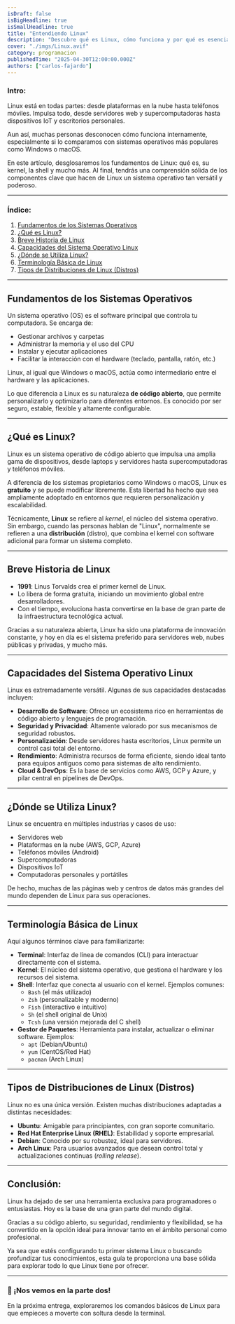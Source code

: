 ```yaml
---
isDraft: false
isBigHeadline: true
isSmallHeadline: true
title: "Entendiendo Linux"
description: "Descubre qué es Linux, cómo funciona y por qué es esencial en servidores, dispositivos y desarrollo gracias a su código abierto y flexibilidad."
cover: "./imgs/Linux.avif"
category: programacion
publishedTime: "2025-04-30T12:00:00.000Z"
authors: ["carlos-fajardo"]
---
```


### Intro:

Linux está en todas partes: desde plataformas en la nube hasta teléfonos móviles. Impulsa todo, desde servidores web y supercomputadoras hasta dispositivos IoT y escritorios personales.

Aun así, muchas personas desconocen cómo funciona internamente, especialmente si lo comparamos con sistemas operativos más populares como Windows o macOS.

En este artículo, desglosaremos los fundamentos de Linux: qué es, su kernel, la shell y mucho más. Al final, tendrás una comprensión sólida de los componentes clave que hacen de Linux un sistema operativo tan versátil y poderoso.

---

### Índice:

1. [Fundamentos de los Sistemas Operativos](#fundamentos-de-los-sistemas-operativos)  
2. [¿Qué es Linux?](#que-es-linux)  
3. [Breve Historia de Linux](#breve-historia-de-linux)  
4. [Capacidades del Sistema Operativo Linux](#capacidades-del-sistema-operativo-linux)  
5. [¿Dónde se Utiliza Linux?](#donde-se-utiliza-linux)  
6. [Terminología Básica de Linux](#terminologia-basica-de-linux)  
7. [Tipos de Distribuciones de Linux (Distros)](#tipos-de-distribuciones-de-linux-distros)

---

## <a id="fundamentos-de-los-sistemas-operativos"></a>Fundamentos de los Sistemas Operativos

Un sistema operativo (OS) es el software principal que controla tu computadora. Se encarga de:

- Gestionar archivos y carpetas
- Administrar la memoria y el uso del CPU
- Instalar y ejecutar aplicaciones
- Facilitar la interacción con el hardware (teclado, pantalla, ratón, etc.)

Linux, al igual que Windows o macOS, actúa como intermediario entre el hardware y las aplicaciones.

Lo que diferencia a Linux es su naturaleza **de código abierto**, que permite personalizarlo y optimizarlo para diferentes entornos. Es conocido por ser seguro, estable, flexible y altamente configurable.

---

## <a id="que-es-linux"></a>¿Qué es Linux?

Linux es un sistema operativo de código abierto que impulsa una amplia gama de dispositivos, desde laptops y servidores hasta supercomputadoras y teléfonos móviles.

A diferencia de los sistemas propietarios como Windows o macOS, Linux es **gratuito** y se puede modificar libremente. Esta libertad ha hecho que sea ampliamente adoptado en entornos que requieren personalización y escalabilidad.

Técnicamente, **Linux** se refiere al *kernel*, el núcleo del sistema operativo. Sin embargo, cuando las personas hablan de "Linux", normalmente se refieren a una **distribución** (distro), que combina el kernel con software adicional para formar un sistema completo.

---

## <a id="breve-historia-de-linux"></a>Breve Historia de Linux

- **1991**: Linus Torvalds crea el primer kernel de Linux.
- Lo libera de forma gratuita, iniciando un movimiento global entre desarrolladores.
- Con el tiempo, evoluciona hasta convertirse en la base de gran parte de la infraestructura tecnológica actual.

Gracias a su naturaleza abierta, Linux ha sido una plataforma de innovación constante, y hoy en día es el sistema preferido para servidores web, nubes públicas y privadas, y mucho más.

---

## <a id="capacidades-del-sistema-operativo-linux"></a>Capacidades del Sistema Operativo Linux


Linux es extremadamente versátil. Algunas de sus capacidades destacadas incluyen:

- **Desarrollo de Software**: Ofrece un ecosistema rico en herramientas de código abierto y lenguajes de programación.
- **Seguridad y Privacidad**: Altamente valorado por sus mecanismos de seguridad robustos.
- **Personalización**: Desde servidores hasta escritorios, Linux permite un control casi total del entorno.
- **Rendimiento**: Administra recursos de forma eficiente, siendo ideal tanto para equipos antiguos como para sistemas de alto rendimiento.
- **Cloud & DevOps**: Es la base de servicios como AWS, GCP y Azure, y pilar central en pipelines de DevOps.

---

## <a id="donde-se-utiliza-linux"></a>¿Dónde se Utiliza Linux?

Linux se encuentra en múltiples industrias y casos de uso:

- Servidores web
- Plataformas en la nube (AWS, GCP, Azure)
- Teléfonos móviles (Android)
- Supercomputadoras
- Dispositivos IoT
- Computadoras personales y portátiles

De hecho, muchas de las páginas web y centros de datos más grandes del mundo dependen de Linux para sus operaciones.

---

## <a id="terminologia-basica-de-linux"></a>Terminología Básica de Linux

Aquí algunos términos clave para familiarizarte:

- **Terminal**: Interfaz de línea de comandos (CLI) para interactuar directamente con el sistema.
- **Kernel**: El núcleo del sistema operativo, que gestiona el hardware y los recursos del sistema.
- **Shell**: Interfaz que conecta al usuario con el kernel. Ejemplos comunes:
    - `Bash` (el más utilizado)
    - `Zsh` (personalizable y moderno)
    - `Fish` (interactivo e intuitivo)
    - `Sh` (el shell original de Unix)
    - `Tcsh` (una versión mejorada del C shell)
- **Gestor de Paquetes**: Herramienta para instalar, actualizar o eliminar software. Ejemplos:
    - `apt` (Debian/Ubuntu)
    - `yum` (CentOS/Red Hat)
    - `pacman` (Arch Linux)

---

## <a id="tipos-de-distribuciones-de-linux-distros"></a>Tipos de Distribuciones de Linux (Distros)

Linux no es una única versión. Existen muchas distribuciones adaptadas a distintas necesidades:

- **Ubuntu**: Amigable para principiantes, con gran soporte comunitario.
- **Red Hat Enterprise Linux (RHEL)**: Estabilidad y soporte empresarial.
- **Debian**: Conocido por su robustez, ideal para servidores.
- **Arch Linux**: Para usuarios avanzados que desean control total y actualizaciones continuas (*rolling release*).

---

## Conclusión:

Linux ha dejado de ser una herramienta exclusiva para programadores o entusiastas. Hoy es la base de una gran parte del mundo digital.

Gracias a su código abierto, su seguridad, rendimiento y flexibilidad, se ha convertido en la opción ideal para innovar tanto en el ámbito personal como profesional.

Ya sea que estés configurando tu primer sistema Linux o buscando profundizar tus conocimientos, esta guía te proporciona una base sólida para explorar todo lo que Linux tiene por ofrecer.

---

### 🚀 ¡Nos vemos en la parte dos!

En la próxima entrega, exploraremos los comandos básicos de Linux para que empieces a moverte con soltura desde la terminal.